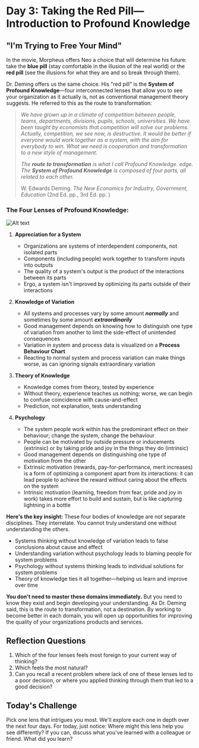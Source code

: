# Day 3: Taking the Red Pill—Introduction to Profound Knowledge

## "I'm Trying to Free Your Mind"

In the movie, Morpheus offers Neo a choice that will determine his future: take the **blue pill** (stay comfortable in the illusion of the real world) or the **red pill** (see the illusions for what they are and so break through them).

Dr. Deming offers us the same choice. His "red pill" is the **System of Profound Knowledge**—four interconnected lenses that allow you to see your organization as it actually is, not as conventional management theory suggests. He referred to this as the route to transformation:

>*We have grown up in a climate of competition between people, teams, departments, divisions, pupils, schools, universities. We have been taught by economists that competition will solve our problems. Actually, competition, we see now, is destructive. It would be better if everyone would work together as a system, with the aim for everybody to win. What we need is cooperation and transformation to a new style of management.*
>
>*The **route to transformation** is what I call Profound Knowledge. edge. The **System of Profound Knowledge** is composed of four parts, all related to each other.*
>
>W. Edwards Deming. *The New Economics for Industry, Government, Education* (2nd Ed. pp., 3rd Ed. pp. )

### The Four Lenses of Profound Knowledge:

![Alt text](./img/sopk-quadrants.png)

1. **Appreciation for a System**
   - Organizations are systems of interdependent components, not isolated parts
   - Components (including people) work together to transform inputs into outputs
   - The quality of a system's output is the product of the interactions between its parts
   - Ergo, a system isn't improved by optimizing its parts outside of their interactions

2. **Knowledge of Variation**
   - All systems and processes vary by some amount ***normally*** and sometimes by some amount ***extraordinarily***
   - Good management depends on knowing how to distinguish one type of variation from another to limit the side-effect of unintended consequences
   - Variation in system and process data is visualized on a **Process Behaviour Chart**
   - Reacting to normal system and process variation can make things worse, as can ignoring signals extraordinary variation
     
3. **Theory of Knowledge**
   - Knowledge comes from theory, tested by experience
   - Without theory, experience teaches us nothing; worse, we can begin to confuse coincidence with cause-and-effect
   - Prediction, not explanation, tests understanding

4. **Psychology**
   - The system people work within has the predominant effect on their behaviour; change the system, change the behaviour
   - People can be motivated by outside pressure or inducements (extrinsic) or by taking pride and joy in the things they do (intrinsic)
   - Good management depends on distinguishing one type of motivation from the other
   - Extrinsic motivation (rewards, pay-for-performance, merit increases) is a form of optimizing a component apart from its interactions: it can lead people to achieve the reward without caring about the effects on the system
   - Intrinsic motivation (learning, freedom from fear, pride and joy in work) takes more effort to build and sustain, but is like capturing lightning in a bottle

**Here's the key insight:** These four bodies of knowledge are not separate disciplines. They interrelate. You cannot truly understand one without understanding the others.

- Systems thinking without knowledge of variation leads to false conclusions about cause and effect
- Understanding variation without psychology leads to blaming people for system problems
- Psychology without systems thinking leads to individual solutions for system problems
- Theory of knowledge ties it all together—helping us learn and improve over time

**You don't need to master these domains immediately.** But you need to know they exist and begin developing your understanding. As Dr. Deming said, this is the route to transformation, not a destination. By working to become better in each domain, you will open up opportunities for improving the quality of your organizations products and services.

## Reflection Questions
1. Which of the four lenses feels most foreign to your current way of thinking?
2. Which feels the most natural?
3. Can you recall a recent problem where lack of one of these lenses led to a poor decision, or where you applied thinking through them that led to a good decision?

## Today's Challenge
Pick one lens that intrigues you most. We'll explore each one in depth over the next four days. For today, just notice: Where might this lens help you see differently? If you can, discuss what you've learned with a colleague or friend. What did you learn?
